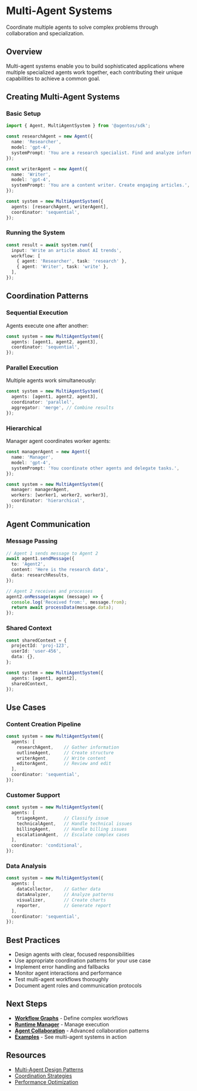 # Multi-Agent Systems

Coordinate multiple agents to solve complex problems through collaboration and specialization.

## Overview

Multi-agent systems enable you to build sophisticated applications where multiple specialized agents work together, each contributing their unique capabilities to achieve a common goal.

## Creating Multi-Agent Systems

### Basic Setup

```typescript
import { Agent, MultiAgentSystem } from '@agentos/sdk';

const researchAgent = new Agent({
  name: 'Researcher',
  model: 'gpt-4',
  systemPrompt: 'You are a research specialist. Find and analyze information.',
});

const writerAgent = new Agent({
  name: 'Writer',
  model: 'gpt-4',
  systemPrompt: 'You are a content writer. Create engaging articles.',
});

const system = new MultiAgentSystem({
  agents: [researchAgent, writerAgent],
  coordinator: 'sequential',
});
```

### Running the System

```typescript
const result = await system.run({
  input: 'Write an article about AI trends',
  workflow: [
    { agent: 'Researcher', task: 'research' },
    { agent: 'Writer', task: 'write' },
  ],
});
```

## Coordination Patterns

### Sequential Execution

Agents execute one after another:

```typescript
const system = new MultiAgentSystem({
  agents: [agent1, agent2, agent3],
  coordinator: 'sequential',
});
```

### Parallel Execution

Multiple agents work simultaneously:

```typescript
const system = new MultiAgentSystem({
  agents: [agent1, agent2, agent3],
  coordinator: 'parallel',
  aggregator: 'merge', // Combine results
});
```

### Hierarchical

Manager agent coordinates worker agents:

```typescript
const managerAgent = new Agent({
  name: 'Manager',
  model: 'gpt-4',
  systemPrompt: 'You coordinate other agents and delegate tasks.',
});

const system = new MultiAgentSystem({
  manager: managerAgent,
  workers: [worker1, worker2, worker3],
  coordinator: 'hierarchical',
});
```

## Agent Communication

### Message Passing

```typescript
// Agent 1 sends message to Agent 2
await agent1.sendMessage({
  to: 'Agent2',
  content: 'Here is the research data',
  data: researchResults,
});

// Agent 2 receives and processes
agent2.onMessage(async (message) => {
  console.log('Received from:', message.from);
  return await processData(message.data);
});
```

### Shared Context

```typescript
const sharedContext = {
  projectId: 'proj-123',
  userId: 'user-456',
  data: {},
};

const system = new MultiAgentSystem({
  agents: [agent1, agent2],
  sharedContext,
});
```

## Use Cases

### Content Creation Pipeline

```typescript
const system = new MultiAgentSystem({
  agents: [
    researchAgent,    // Gather information
    outlineAgent,     // Create structure
    writerAgent,      // Write content
    editorAgent,      // Review and edit
  ],
  coordinator: 'sequential',
});
```

### Customer Support

```typescript
const system = new MultiAgentSystem({
  agents: [
    triageAgent,      // Classify issue
    technicalAgent,   // Handle technical issues
    billingAgent,     // Handle billing issues
    escalationAgent,  // Escalate complex cases
  ],
  coordinator: 'conditional',
});
```

### Data Analysis

```typescript
const system = new MultiAgentSystem({
  agents: [
    dataCollector,    // Gather data
    dataAnalyzer,     // Analyze patterns
    visualizer,       // Create charts
    reporter,         // Generate report
  ],
  coordinator: 'sequential',
});
```

## Best Practices

- Design agents with clear, focused responsibilities
- Use appropriate coordination patterns for your use case
- Implement error handling and fallbacks
- Monitor agent interactions and performance
- Test multi-agent workflows thoroughly
- Document agent roles and communication protocols

## Next Steps

- **[Workflow Graphs](/docs/orchestration/workflow-graphs)** - Define complex workflows
- **[Runtime Manager](/docs/orchestration/runtime-manager)** - Manage execution
- **[Agent Collaboration](/docs/orchestration/collaboration)** - Advanced collaboration patterns
- **[Examples](/docs/examples/developer-assistant)** - See multi-agent systems in action

## Resources

- [Multi-Agent Design Patterns](https://agentos.dev/multi-agent-patterns)
- [Coordination Strategies](https://agentos.dev/coordination)
- [Performance Optimization](https://agentos.dev/multi-agent-performance)
